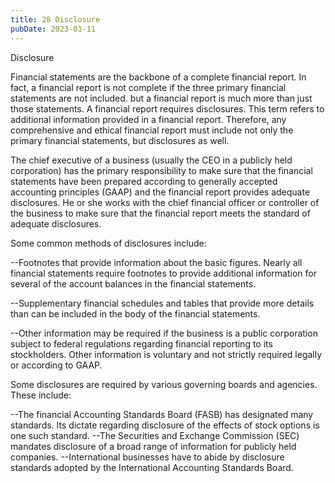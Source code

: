 ```yaml
---
title: 28 Disclosure
pubDate: 2023-01-11
---
```


Disclosure

Financial statements are the backbone of a complete financial report. In fact, a financial report is not complete if the three primary financial statements are not included. but a financial report is much more than just those statements. A financial report requires disclosures. This term refers to additional information provided in a financial report. Therefore, any comprehensive and ethical financial report must include not only the primary financial statements, but disclosures as well.

The chief executive of a business (usually the CEO in a publicly held corporation) has the primary responsibility to make sure that the financial statements have been prepared according to generally accepted accounting principles (GAAP) and the financial report provides adequate disclosures. He or she works with the chief financial officer or controller of the business to make sure that the financial report meets the standard of adequate disclosures. 

Some common methods of disclosures include:

--Footnotes that provide information about the basic figures. Nearly all financial statements require footnotes to provide additional information for several of the account balances in the financial statements.

--Supplementary financial schedules and tables that provide more details than can be included in the body of the financial statements.

--Other information may be required if the business is a public corporation subject to federal regulations regarding financial reporting to its stockholders. Other information is voluntary and not strictly required legally or according to GAAP.

Some disclosures are required by various governing boards and agencies. These include:

--The financial Accounting Standards Board (FASB) has designated many standards. Its dictate regarding disclosure of the effects of stock options is one such standard.
--The Securities and Exchange Commission (SEC) mandates disclosure of a broad range of information for publicly held companies.
--International businesses have to abide by disclosure standards adopted by the International Accounting Standards Board.